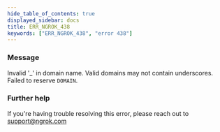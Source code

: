 ```yaml
---
hide_table_of_contents: true
displayed_sidebar: docs
title: ERR_NGROK_438
keywords: ["ERR_NGROK_438", "error 438"]
---
```


### Message

Invalid '\_' in domain name. Valid domains may not contain underscores. Failed to reserve `DOMAIN`.

### Further help

If you're having trouble resolving this error, please reach out to [support@ngrok.com](mailto:support@ngrok.com?subject=Help%20with%20ERR_NGROK_438)
